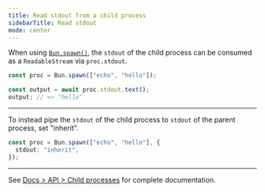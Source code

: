---
title: Read stdout from a child process
sidebarTitle: Read stdout
mode: center
---

When using [`Bun.spawn()`](https://bun.com/docs/api/spawn), the `stdout` of the child process can be consumed as a `ReadableStream` via `proc.stdout`.

```ts
const proc = Bun.spawn(["echo", "hello"]);

const output = await proc.stdout.text();
output; // => "hello"
```

---

To instead pipe the `stdout` of the child process to `stdout` of the parent process, set "inherit".

```ts
const proc = Bun.spawn(["echo", "hello"], {
  stdout: "inherit",
});
```

---

See [Docs > API > Child processes](https://bun.com/docs/api/spawn) for complete documentation.
